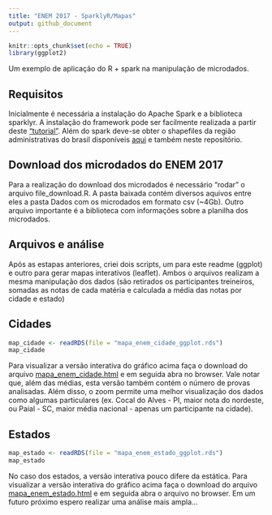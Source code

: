 ```yaml
---
title: "ENEM 2017 - SparklyR/Mapas"
output: github_document
---
```


```r
knitr::opts_chunk$set(echo = TRUE)
library(ggplot2)
```

Um exemplo de aplicação do R + spark na manipulação de microdados.

## Requisitos

Inicialmente é necessária a instalação do Apache Spark e a biblioteca sparklyr. A instalação do framework pode ser facilmente realizada a partir deste ["tutorial"](http://spark.rstudio.com). Além do spark deve-se obter o shapefiles da região administrativas do brasil disponíveis [aqui](https://www.ibge.gov.br/geociencias-novoportal/cartas-e-mapas/bases-cartograficas-continuas/15759-brasil.html?=&t=downloads) e também neste repositório.

## Download dos microdados do ENEM 2017

Para a realização do download dos microdados é necessário "rodar" o arquivo file_download.R. A pasta baixada contém diversos aquivos entre eles a pasta Dados com os microdados em formato csv (~4Gb). Outro arquivo importante é a biblioteca com informações sobre a planilha dos microdados.


## Arquivos e análise
Após as estapas anteriores, criei dois scripts, um para este readme (ggplot) e outro para gerar mapas interativos (leaflet). Ambos o arquivos realizam a mesma manipulação dos dados (são retirados os participantes treineiros, somadas as notas de cada matéria e calculada a média das notas por cidade e estado)


## Cidades

```r
map_cidade <- readRDS(file = "mapa_enem_cidade_ggplot.rds")
map_cidade
```

Para visualizar a versão interativa do gráfico acima faça o download do arquivo [mapa_enem_cidade.html](https://github.com/JaildoR/ENEM-2017-Sparklyr-e-mapas/blob/master/mapa_enem_cidade.html) e em seguida abra no browser. Vale notar que, além das médias, esta versão também contém o número de provas analisadas. Além disso, o zoom permite uma melhor visualização dos dados como algumas particulares (ex. Cocal do Alves - PI, maior nota do nordeste, ou Paial - SC, maior média nacional - apenas um participante na cidade).


## Estados


```r
map_estado <- readRDS(file = "mapa_enem_estado_ggplot.rds")
map_estado
```

No caso dos estados, a versão interativa pouco difere da estática. Para visualizar a versão interativa do gráfico acima faça o download do arquivo [mapa_enem_estado.html](https://github.com/JaildoR/ENEM-2017-Sparklyr-e-mapas/blob/master/mapa_enem_estado.html) e em seguida abra o arquivo no browser. Em um futuro próximo espero realizar uma análise mais ampla...

